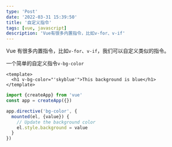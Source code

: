 ```yaml
---
type: 'Post'
date: '2022-03-31 15:39:50'
title: '自定义指令'
tags: [vue, javascript]
description: 'Vue有很多内置指令，比如v-for、v-if'
---
```


Vue 有很多内置指令，比如`v-for`、`v-if`，我们可以自定义类似的指令。

一个简单的自定义指令`v-bg-color`

```vue
<template>
  <h1 v-bg-color="'skyblue'">This background is blue</h1>
</template>
```

```js
import {createApp} from 'vue'
const app = createApp({})

app.directive('bg-color', {
  mounted(el, {value}) {
    // Update the background color
    el.style.background = value
  }
})
```
